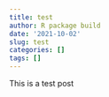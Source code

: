 ```yaml
---
title: test
author: R package build
date: '2021-10-02'
slug: test
categories: []
tags: []
---
```

This is a test post